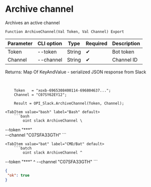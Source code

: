 ﻿---
sidebar_position: 4
---


# Archive channel
 Archives an active channel



`Function ArchiveChannel(Val Token, Val Channel) Export`

  | Parameter | CLI option | Type | Required | Description |
  |-|-|-|-|-|
  | Token | --token | String | &#x2714; | Bot token |
  | Channel | --channel | String | &#x2714; | Channel ID |

  
  Returns:  Map Of KeyAndValue - serialized JSON response from Slack

<br/>




```bsl title="1C:Enterprise/OneScript code example"
    Token   = "xoxb-6965308400114-696804637...";
    Channel = "C07SY62EY12";

    Result = OPI_Slack.ArchiveChannel(Token, Channel);
```
 

 <Tabs>
  
    <TabItem value="bash" label="Bash" default>
        ```bash
            oint slack ArchiveChannel \
 --token "***" \
 --channel "C07SFA33GTH"
        ```
    </TabItem>
  
    <TabItem value="bat" label="CMD/Bat" default>
        ```batch
            oint slack ArchiveChannel ^
 --token "***" ^
 --channel "C07SFA33GTH"
        ```
    </TabItem>
</Tabs>


```json title="Result"
{
 "ok": true
}
```
